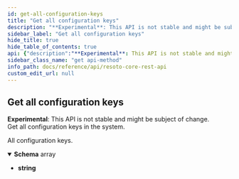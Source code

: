 ```yaml
---
id: get-all-configuration-keys
title: "Get all configuration keys"
description: "**Experimental**: This API is not stable and might be subject of change.<br/>"
sidebar_label: "Get all configuration keys"
hide_title: true
hide_table_of_contents: true
api: {"description":"**Experimental**: This API is not stable and might be subject of change.<br/>\nGet all configuration keys in the system.\n","tags":["config"],"responses":{"200":{"description":"All configuration keys.","content":{"application/json":{"schema":{"type":"array","items":{"type":"string"}}}}}},"method":"get","path":"/configs","servers":[{"url":"https://{host}:{port}","variables":{"host":{"default":"localhost"},"port":{"default":"8900"}}}],"info":{"title":"Resoto Core REST API","version":"V1"},"postman":{"name":"Get all configuration keys","description":{"content":"**Experimental**: This API is not stable and might be subject of change.<br/>\nGet all configuration keys in the system.\n","type":"text/plain"},"url":{"path":["configs"],"host":["{{baseUrl}}"],"query":[],"variable":[]},"header":[{"key":"Accept","value":"application/json"}],"method":"GET"}}
sidebar_class_name: "get api-method"
info_path: docs/reference/api/resoto-core-rest-api
custom_edit_url: null
---
```



## Get all configuration keys

**Experimental**: This API is not stable and might be subject of change.<br/> Get all configuration keys in the system.

<div><ApiTabs><TabItem label={"200"} value={"200"}><div>

All configuration keys.

</div><div><MimeTabs schemaType={"response"}><TabItem label={"application/json"} value={"application/json"}><SchemaTabs><TabItem label={"Schema"} value={"Schema"}><details style={{}} data-collapsed={false} open={true}><summary style={{"textAlign":"left"}}><strong>Schema</strong><span style={{"opacity":"0.6"}}> array</span></summary><div style={{"textAlign":"left","marginLeft":"1rem"}}></div><ul style={{"marginLeft":"1rem"}}><li><div><strong>string</strong></div></li></ul></details></TabItem><TabItem label={"Example (from schema)"} value={"Example (from schema)"}><ResponseSamples responseExample={"[\n  \"string\"\n]"} language={"json"}></ResponseSamples></TabItem></SchemaTabs></TabItem></MimeTabs></div></TabItem></ApiTabs></div>
